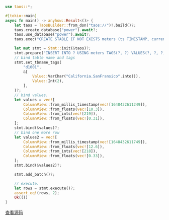 ```rust
use taos::*;

#[tokio::main]
async fn main() -> anyhow::Result<()> {
    let taos = TaosBuilder::from_dsn("taos://")?.build()?;
    taos.create_database("power").await?;
    taos.use_database("power").await?;
    taos.exec("CREATE STABLE IF NOT EXISTS meters (ts TIMESTAMP, current FLOAT, voltage INT, phase FLOAT) TAGS (location BINARY(64), groupId INT)").await?;

    let mut stmt = Stmt::init(&taos)?;
    stmt.prepare("INSERT INTO ? USING meters TAGS(?, ?) VALUES(?, ?, ?, ?)")?;
    // bind table name and tags
    stmt.set_tbname_tags(
        "d1001",
        &[
            Value::VarChar("California.SanFransico".into()),
            Value::Int(2),
        ],
    )?;
    // bind values.
    let values = vec![
        ColumnView::from_millis_timestamp(vec![1648432611249]),
        ColumnView::from_floats(vec![10.3]),
        ColumnView::from_ints(vec![219]),
        ColumnView::from_floats(vec![0.31]),
    ];
    stmt.bind(&values)?;
    // bind one more row
    let values2 = vec![
        ColumnView::from_millis_timestamp(vec![1648432611749]),
        ColumnView::from_floats(vec![12.6]),
        ColumnView::from_ints(vec![218]),
        ColumnView::from_floats(vec![0.33]),
    ];
    stmt.bind(&values2)?;

    stmt.add_batch()?;

    // execute.
    let rows = stmt.execute()?;
    assert_eq!(rows, 2);
    Ok(())
}

```

[查看源码](https://github.com/taosdata/TDengine/blob/main/docs/examples/rust/nativeexample/examples/stmt_example.rs)
